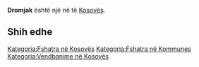 {{Fshat në 
 | Emri                = Dromjak
 | EmriAlt                = 
 | NAME_SHORT_FORM=      
 | NAME_GENERIC=      
 | NAME_SORT_NAME_RO=      DROMJAK
 | FULL_NAME_RO = Dromjak
 | FULL_NAME_ND_RO=Dromjak
 | SORT_NAME_RG=DROMJAK
 | FULL_NAME_RG=Dromjak
 | FULL_NAME_ND_RG=Dromjak
 | SRP_NAME_SHORT_FORM=      
 | SRP_NAME_GENERIC=      
 | SRP_NAME_SORT_NAME_RO=      
 | SRP_FULL_NAME_RO = 
 | SRP_FULL_NAME_ND_RO=
 | SRP_SORT_NAME_RG=
 | SRP_FULL_NAME_RG=
 | SRP_FULL_NAME_ND_RG=
 | Emri (Rasa dhanore) = 
 | Figura              = 
 | Shteti              = Kosovo
 | Komuna              = 
 | Kodi postar         = 
 | Sipërfaqja          = 

 | Popullsia           = 

 | Regj. i popullsisë  = 
 | Dend. e popullsisë  = 
 | Faqja zyrtare       = 
 <!--- Koordinatat ----> 
 | Gjerësia            = 42.175556
 | Gjatësia            = 21.306111
 | Lartësia            = 
}}
'''Dromjak''' është një [[]] në [[]] të [[Kosovës]].

<!-- == Gjeografia == -->
<!-- == Historia == -->
<!-- == Demografia == -->
== Shih edhe ==
{{Komuna }}
{{Kosovo-Administrata-Cung}}

[[Kategoria:Fshatra në Kosovës]]
[[Kategoria:Fshatra në Kommunes ]]
[[Kategoria:Vendbanime në Kosovës]]